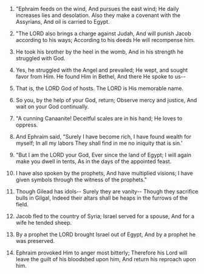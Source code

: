 
1. "Ephraim feeds on the wind, And pursues the east wind; He daily increases lies and desolation. Also they make a covenant with the Assyrians, And oil is carried to Egypt.

2. "The LORD also brings a charge against Judah, And will punish Jacob according to his ways; According to his deeds He will recompense him.

3. He took his brother by the heel in the womb, And in his strength he struggled with God.

4. Yes, he struggled with the Angel and prevailed; He wept, and sought favor from Him. He found Him in Bethel, And there He spoke to us--

5. That is, the LORD God of hosts. The LORD is His memorable name.

6. So you, by the help of your God, return; Observe mercy and justice, And wait on your God continually.

7. "A cunning Canaanite! Deceitful scales are in his hand; He loves to oppress.

8. And Ephraim said, "Surely I have become rich, I have found wealth for myself; In all my labors They shall find in me no iniquity that is sin.'

9. "But I am the LORD your God, Ever since the land of Egypt; I will again make you dwell in tents, As in the days of the appointed feast.

10. I have also spoken by the prophets, And have multiplied visions; I have given symbols through the witness of the prophets."

11. Though Gilead has idols-- Surely they are vanity-- Though they sacrifice bulls in Gilgal, Indeed their altars shall be heaps in the furrows of the field.

12. Jacob fled to the country of Syria; Israel served for a spouse, And for a wife he tended sheep.

13. By a prophet the LORD brought Israel out of Egypt, And by a prophet he was preserved.

14. Ephraim provoked Him to anger most bitterly; Therefore his Lord will leave the guilt of his bloodshed upon him, And return his reproach upon him.



